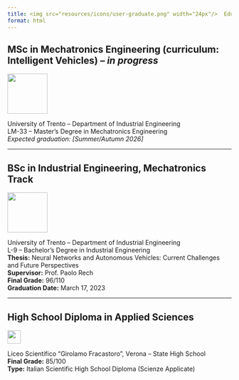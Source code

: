 ```yaml
---
title: <img src="resources/icons/user-graduate.png" width="24px"/>  Education
format: html
---
```


## MSc in Mechatronics Engineering (curriculum: Intelligent Vehicles) – *in progress*  
<img src="resources/images/unitn.jpeg" width="90px"/> 

University of Trento – Department of Industrial Engineering  
LM-33 – Master's Degree in Mechatronics Engineering  
*Expected graduation: [Summer/Autumn 2026]*

---

## BSc in Industrial Engineering, Mechatronics Track  
<img src="resources/images/unitn.jpeg" width="90px"/>

University of Trento – Department of Industrial Engineering  
L-9 – Bachelor's Degree in Industrial Engineering  
**Thesis:** Neural Networks and Autonomous Vehicles: Current Challenges and Future Perspectives  
**Supervisor:** Prof. Paolo Rech  
**Final Grade:** 96/110  
**Graduation Date:** March 17, 2023

---

## High School Diploma in Applied Sciences  
<img src="resources/images/fracca.png" width="30px"/>  

Liceo Scientifico “Girolamo Fracastoro”, Verona – State High School  
**Final Grade:** 85/100  
**Type:** Italian Scientific High School Diploma (Scienze Applicate)